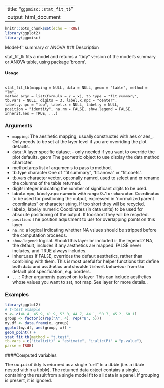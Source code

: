 
---
title: "``ggpmisc::stat_fit_tb ``"
output: html_document
---

```r
knitr::opts_chunk$set(echo = TRUE)
library(ggplot2)
library(ggpmisc)
```


Model-fit summary or ANOVA
### Description

stat_fit_tb fits a model and returns a "tidy" version of the model’s summary or ANOVA table, using package ’broom’.

#### Usage 

<pre><code>
stat_fit_tb(mapping = NULL, data = NULL, geom = "table", method = "lm",
method.args = list(formula = y ~ x), tb.type = "fit.summary",
tb.vars = NULL, digits = 3, label.x.npc = "center",
label.y.npc = "top", label.x = NULL, label.y = NULL,
position = "identity", na.rm = FALSE, show.legend = FALSE,
inherit.aes = TRUE, ...)
</code></pre>

### Arguments

* ``mapping``: The aesthetic mapping, usually constructed with aes or aes_. Only needs to be
set at the layer level if you are overriding the plot defaults.
* ``data ``: A layer specific dataset - only needed if you want to override the plot defaults.
geom The geometric object to use display the data method character.
* method.args list of arguments to pass to method.
* tb.type character One of "fit.summary", "fit.anova" or "fit.coefs".
* tb.vars character vector, optionally named, used to select and or rename the columns of the table returned.
* digits integer indicating the number of significant digits to be used.
* label.x.npc, label.y.npc numeric with range 0..1 or character. Coordinates to be used for positioning the output, expressed in "normalized parent coordinates" or character string. If too short they will be recycled.
* label.x, label.y numeric Coordinates (in data units) to be used for absolute positioning of the output. If too short they will be recycled.
* ``position``: The position adjustment to use for overlapping points on this layer
* ``na.rm``: a logical indicating whether NA values should be stripped before the computation proceeds.
* ``show.legend ``: logical. Should this layer be included in the legends? NA, the default, includes if any aesthetics are mapped. FALSE never includes, and TRUE always includes.
* inherit.aes If FALSE, overrides the default aesthetics, rather than combining with them.
This is most useful for helper functions that define both data and aesthetics and shouldn’t inherit behaviour from the default plot specification, e.g. borders.
* ``...``:   Other arguments passed on to layer. This can include aesthetics whose values
you want to set, not map. See layer for more details..


### Examples 
```r
library(ggplot2)
# t-test example
x <- c(44.4, 45.9, 41.9, 53.3, 44.7, 44.1, 50.7, 45.2, 60.1)
group <- factor(c(rep("A", 4), rep("B", 5)))
my.df <- data.frame(x, group)
ggplot(my.df, aes(group, x)) +
geom_point() +
stat_fit_tb(method = "t.test",
tb.vars = c("italic(t)" = "estimate", "italic(P)" = "p.value"),
parse = TRUE)
```
####Computed variables

The output of tidy is returned as a single "cell" in a tibble (i.e. a tibble nested within a tibble). The
returned data object contains a single, containing the result from a single model fit to all data in a
panel. If grouping is present, it is ignored.
